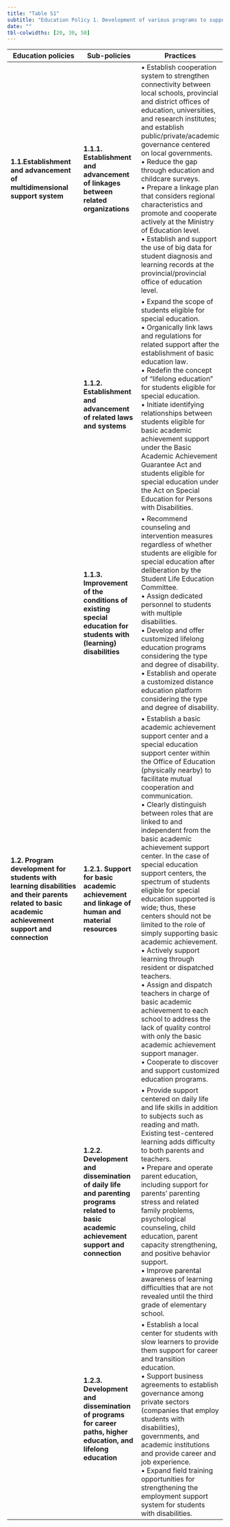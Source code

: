 ---
title: "Table S1"
subtitle: "Education Policy 1. Development of various programs to support and link basic academic achievement (topic 5, θ = 0.214)"
date: ""
tbl-colwidths: [20, 30, 50]
---

| **Education policies** | **Sub-policies** | **Practices** |
|------------------------|------------------|---------------|
| **1.1.Establishment and advancement of multidimensional support system** | **1.1.1. Establishment and advancement of linkages between related organizations** | • Establish cooperation system to strengthen connectivity between local schools, provincial and district offices of education, universities, and research institutes; and establish public/private/academic governance centered on local governments. <br> • Reduce the gap through education and childcare surveys. <br> • Prepare a linkage plan that considers regional characteristics and promote and cooperate actively at the Ministry of Education level. <br> • Establish and support the use of big data for student diagnosis and learning records at the provincial/provincial office of education level. |
|  | **1.1.2. Establishment and advancement of related laws and systems** | • Expand the scope of students eligible for special education. <br> • Organically link laws and regulations for related support after the establishment of basic education law. <br> • Redefin the concept of “lifelong education” for students eligible for special education. <br> • Initiate identifying relationships between students eligible for basic academic achievement support under the Basic Academic Achievement Guarantee Act and students eligible for special education under the Act on Special Education for Persons with Disabilities.| 
|  | **1.1.3. Improvement of the conditions of existing special education for students with (learning) disabilities** | • Recommend counseling and intervention measures regardless of whether students are eligible for special education after deliberation by the Student Life Education Committee. <br> • Assign dedicated personnel to students with multiple disabilities. <br> • Develop and offer customized lifelong education programs considering the type and degree of disability. <br> • Establish and operate a customized distance education platform considering the type and degree of disability. |
| **1.2. Program development for students with learning disabilities and their parents related to basic academic achievement support and connection** | **1.2.1. Support for basic academic achievement and linkage of human and material resources** | • Establish a basic academic achievement support center and a special education support center within the Office of Education (physically nearby) to facilitate mutual cooperation and communication. <br> • Clearly distinguish between roles that are linked to and independent from the basic academic achievement support center. In the case of special education support centers, the spectrum of students eligible for special education supported is wide; thus, these centers should not be limited to the role of simply supporting basic academic achievement. <br> • Actively support learning through resident or dispatched teachers. <br> • Assign and dispatch teachers in charge of basic academic achievement to each school to address the lack of quality control with only the basic academic achievement support manager. <br> • Cooperate to discover and support customized education programs. |
|  | **1.2.2. Development and dissemination of daily life and parenting programs related to basic academic achievement support and connection** | • Provide support centered on daily life and life skills in addition to subjects such as reading and math. Existing test-centered learning adds difficulty to both parents and teachers. <br> • Prepare and operate parent education, including support for parents’ parenting stress and related family problems, psychological counseling, child education, parent capacity strengthening, and positive behavior support. <br> • Improve parental awareness of learning difficulties that are not revealed until the third grade of elementary school. |
|  | **1.2.3. Development and dissemination of programs for career paths, higher education, and lifelong education** | • Establish a local center for students with slow learners to provide them support for career and transition education. <br> • Support business agreements to establish governance among private sectors (companies that employ students with disabilities), governments, and academic institutions and provide career and job experience. <br> • Expand field training opportunities for strengthening the employment support system for students with disabilities. |








